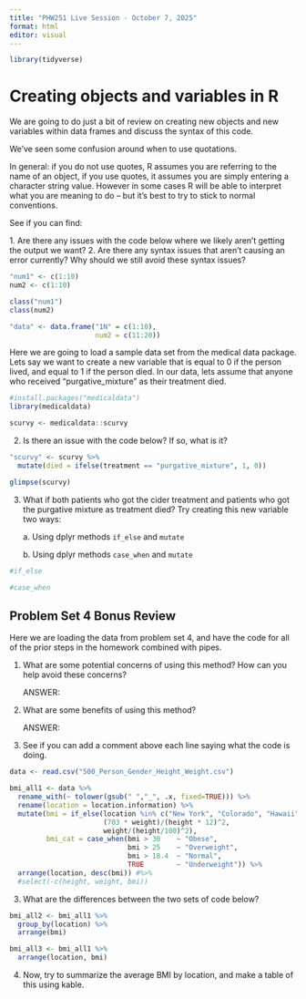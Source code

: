 ```yaml
---
title: "PHW251 Live Session - October 7, 2025"
format: html
editor: visual
---
```


```r

library(tidyverse)

```

# Creating objects and variables in R

We are going to do just a bit of review on creating new objects and new variables within data frames and discuss the syntax of this code.

We've seen some confusion around when to use quotations.

In general: if you do not use quotes, R assumes you are referring to the name of an object, if you use quotes, it assumes you are simply entering a character string value. However in some cases R will be able to interpret what you are meaning to do -- but it's best to try to stick to normal conventions.

See if you can find:

1\. Are there any issues with the code below where we likely aren't getting the output we want? 2. Are there any syntax issues that aren't causing an error currently? Why should we still avoid these syntax issues?

```r

"num1" <- c(1:10)
num2 <- c(1:10)

class("num1")
class(num2)

"data" <- data.frame("1N" = c(1:10), 
                     num2 = c(11:20))

```

Here we are going to load a sample data set from the medical data package. Lets say we want to create a new variable that is equal to 0 if the person lived, and equal to 1 if the person died. In our data, lets assume that anyone who received "purgative_mixture" as their treatment died.

```r

#install.packages("medicaldata")
library(medicaldata)

scurvy <- medicaldata::scurvy

```

2.  Is there an issue with the code below? If so, what is it?

```r

"scurvy" <- scurvy %>%
  mutate(died = ifelse(treatment == "purgative_mixture", 1, 0))

glimpse(scurvy)


```

3.  What if both patients who got the cider treatment and patients who got the purgative mixture as treatment died? Try creating this new variable two ways:

    a\. Using dplyr methods `if_else` and `mutate`

    b\. Using dplyr methods `case_when` and `mutate`

```r
#if_else

#case_when
```

## Problem Set 4 Bonus Review

Here we are loading the data from problem set 4, and have the code for all of the prior steps in the homework combined with pipes.

1.  What are some potential concerns of using this method? How can you help avoid these concerns?

    ANSWER:

2.  What are some benefits of using this method?

    ANSWER:

3.  See if you can add a comment above each line saying what the code is doing.

```r

data <- read.csv("500_Person_Gender_Height_Weight.csv")

bmi_all1 <- data %>% 
  rename_with(~ tolower(gsub(" ","_", .x, fixed=TRUE))) %>%
  rename(location = location.information) %>%
  mutate(bmi = if_else(location %in% c("New York", "Colorado", "Hawaii"),
                       (703 * weight)/(height * 12)^2, 
                       weight/(height/100)^2),
         bmi_cat = case_when(bmi > 30    ~ "Obese",
                             bmi > 25    ~ "Overweight",
                             bmi > 18.4  ~ "Normal",
                             TRUE        ~ "Underweight")) %>%
  arrange(location, desc(bmi)) #%>%
  #select(-c(height, weight, bmi)) 

```

3.  What are the differences between the two sets of code below?

```r

bmi_all2 <- bmi_all1 %>%
  group_by(location) %>%
  arrange(bmi)

bmi_all3 <- bmi_all1 %>%
  arrange(location, bmi)

```

4.  Now, try to summarize the average BMI by location, and make a table of this using kable.

```r


```
